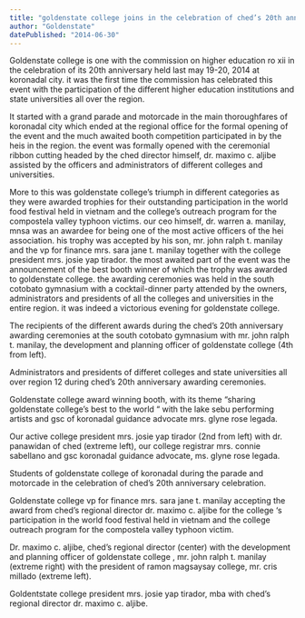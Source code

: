 ```yaml
---
title: "goldenstate college joins in the celebration of ched’s 20th anniversary, wins the gold in the booth competition"
author: "Goldenstate"
datePublished: "2014-06-30"
---
```


Goldenstate college is one with the commission on higher education ro xii in the celebration of its 20th anniversary held last may 19-20, 2014 at koronadal city. it was the first time the commission has celebrated this event with the participation of the different higher education institutions and state universities all over the region.

It started with a grand parade and motorcade in the main thoroughfares of koronadal city which ended at the regional office for the formal opening of the event and the much awaited booth competition participated in by the heis in the region. the event was formally opened with the ceremonial ribbon cutting headed by the ched director himself, dr. maximo c. aljibe assisted by the officers and administrators of different colleges and universities.

More to this was goldenstate college’s triumph in different categories as they were awarded trophies for their outstanding participation in the world food festival held in vietnam and the college’s outreach program for the compostela valley typhoon victims. our ceo himself, dr. warren a. manilay, mnsa was an awardee for being one of the most active officers of the hei association. his trophy was accepted by his son, mr. john ralph t. manilay and the vp for finance mrs. sara jane t. manilay together with the college president mrs. josie yap tirador. the most awaited part of the event was the announcement of the best booth winner of which the trophy was awarded to goldenstate college. the awarding ceremonies was held in the south cotobato gymnasium with a cocktail-dinner party attended by the owners, administrators and presidents of all the colleges and universities in the entire region. it was indeed a victorious evening for goldenstate college.

The recipients of the different awards during the ched’s 20th anniversary awarding ceremonies at the south cotobato gymnasium with mr. john ralph t. manilay, the development and planning officer of goldenstate college (4th from left).

Administrators and presidents of differet colleges and state universities all over region 12 during ched’s 20th anniversary awarding ceremonies.

Goldenstate college award winning booth, with its theme “sharing goldenstate college’s best to the world “ with the lake sebu performing artists and gsc of koronadal guidance advocate mrs. glyne rose legada.

Our active college president mrs. josie yap tirador (2nd from left) with dr. panawidan of ched (extreme left), our college registrar mrs. connie sabellano and gsc koronadal guidance advocate, ms. glyne rose legada.

Students of goldenstate college of koronadal during the parade and motorcade in the celebration of ched’s 20th anniversary celebration.

Goldenstate college vp for finance mrs. sara jane t. manilay accepting the award from ched’s regional director dr. maximo c. aljibe for the college ‘s participation in the world food festival held in vietnam and the college outreach program for the compostela valley typhoon victim.

Dr. maximo c. aljibe, ched’s regional director (center) with the development and planning officer of goldenstate college , mr. john ralph t. manilay (extreme right) with the president of ramon magsaysay college, mr. cris millado (extreme left).

Goldentstate college president mrs. josie yap tirador, mba with ched’s regional director dr. maximo c. aljibe.